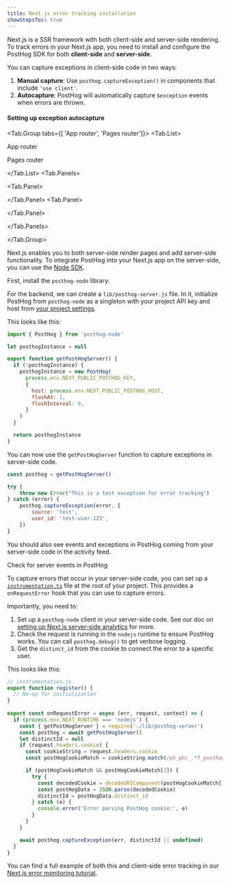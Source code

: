 ```yaml
---
title: Next.js error tracking installation
showStepsToc: true
---
```




Next.js is a SSR framework with both client-side and server-side rendering. To track errors in your Next.js app, you need to install and configure the PostHog SDK for both **client-side** and **server-side**.

<Steps>

<Step title="Install PostHog SDK client-side" badge="required">

<NextJSInstall />

</Step>

<Step title="Capture client-side exceptions" badge="required">

You can capture exceptions in client-side code in two ways:

1. **Manual capture**: Use `posthog.captureException()` in components that include `'use client'`.
2. **Autocapture**: PostHog will automatically capture `$exception` events when errors are thrown.

#### Setting up exception autocapture

<JSWebErrorTracking />

<Tab.Group tabs={[
'App router',
'Pages router']}>
<Tab.List>

<Tab>App router</Tab>

<Tab>Pages router</Tab>

</Tab.List>
<Tab.Panels>

<Tab.Panel>

<AppRouterErrorTracking />

</Tab.Panel>
<Tab.Panel>

<PagesRouterErrorTracking />

</Tab.Panel>

</Tab.Panels>

</Tab.Group>

</Step>

<StepVerifyErrorTracking />

<Step title="Installing PostHog SDK for server-side" subtitle="Your goal in this step: Install the PostHog Node.js SDK for server-side error tracking." badge="required">

Next.js enables you to both server-side render pages and add server-side functionality. To integrate PostHog into your Next.js app on the server-side, you can use the [Node SDK](/docs/libraries/node).

First, install the `posthog-node` library:

<InstallNodePackageManagers />

For the backend, we can create a `lib/posthog-server.js` file. In it, initialize PostHog from `posthog-node` as a singleton with your project API key and host from [your project settings](https://app.posthog.com/settings/project).

This looks like this:

```js file=lib/posthog-server.js
import { PostHog } from 'posthog-node'

let posthogInstance = null

export function getPostHogServer() {
  if (!posthogInstance) {
    posthogInstance = new PostHog(
      process.env.NEXT_PUBLIC_POSTHOG_KEY,
      {
        host: process.env.NEXT_PUBLIC_POSTHOG_HOST,
        flushAt: 1,
        flushInterval: 0,
      }
    )
  }

  return posthogInstance
}
```

You can now use the `getPostHogServer` function to capture exceptions in server-side code.

```js
const posthog = getPostHogServer()

try {
    throw new Error("This is a test exception for error tracking")
} catch (error) {
    posthog.captureException(error, {
        source: 'test',
        user_id: 'test-user-123',
    })
}
```

</Step>

<Step checkpoint title="Verify server-side exceptions" subtitle="Confirm capture is working server-side">

You should also see events and exceptions in PostHog coming from your server-side code in the activity feed.

<CallToAction className="my-2" size="sm" type="secondary" to="https://app.posthog.com/activity/explore" external={true}>
Check for server events in PostHog
</CallToAction>

</Step>

<Step title="Capturing server-side exceptions" subtitle="Your goal in this step: Capture your first server-side exception event." badge="required">

To capture errors that occur in your server-side code, you can set up a [`instrumentation.ts`](https://nextjs.org/docs/app/building-your-application/optimizing/instrumentation) file at the root of your project. This provides a `onRequestError` hook that you can use to capture errors.

Importantly, you need to:

1. Set up a `posthog-node` client in your server-side code. See our doc on [setting up Next.js server-side analytics](/docs/libraries/next-js#server-side-analytics) for more.
2. Check the request is running in the `nodejs` runtime to ensure PostHog works. You can call `posthog.debug()` to get verbose logging.
3. Get the `distinct_id` from the cookie to connect the error to a specific user.

This looks like this:

```js
// instrumentation.js
export function register() {
  // No-op for initialization
}
 
export const onRequestError = async (err, request, context) => {
  if (process.env.NEXT_RUNTIME === 'nodejs') {
    const { getPostHogServer } = require('./lib/posthog-server')
    const posthog = await getPostHogServer()
    let distinctId = null
    if (request.headers.cookie) {
      const cookieString = request.headers.cookie
      const postHogCookieMatch = cookieString.match(/ph_phc_.*?_posthog=([^;]+)/)

      if (postHogCookieMatch && postHogCookieMatch[1]) {
        try {
          const decodedCookie = decodeURIComponent(postHogCookieMatch[1])
          const postHogData = JSON.parse(decodedCookie)
          distinctId = postHogData.distinct_id
        } catch (e) {
          console.error('Error parsing PostHog cookie:', e)
        }
      }
    }

    await posthog.captureException(err, distinctId || undefined)
  }
}
```

You can find a full example of both this and client-side error tracking in our [Next.js error monitoring tutorial](/tutorials/nextjs-error-monitoring).

</Step>

<Step title="Upload source maps" badge="required">

<StepUploadSourceMaps urlPath="nextjs" framework="Next.js" />

</Step>

</Steps>
